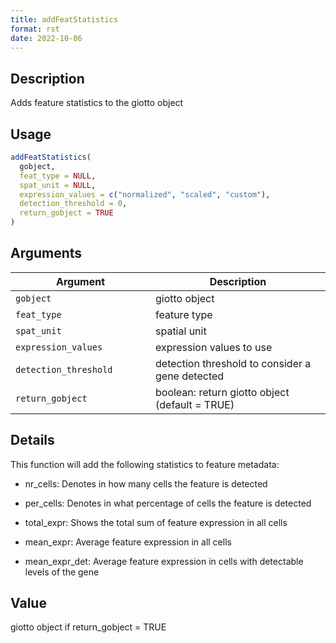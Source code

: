 ```yaml
--- 
title: addFeatStatistics 
format: rst 
date: 2022-10-06 
--- 
```


## Description

Adds feature statistics to the giotto object


## Usage

```r
addFeatStatistics(
  gobject,
  feat_type = NULL,
  spat_unit = NULL,
  expression_values = c("normalized", "scaled", "custom"),
  detection_threshold = 0,
  return_gobject = TRUE
)
```


## Arguments

Argument      |Description
------------- |----------------
`gobject`     |     giotto object
`feat_type`     |     feature type
`spat_unit`     |     spatial unit
`expression_values`     |     expression values to use
`detection_threshold`     |     detection threshold to consider a gene detected
`return_gobject`     |     boolean: return giotto object (default = TRUE)


## Details

This function will add the following statistics to feature metadata:
   

*  nr_cells:  Denotes in how many cells the feature is detected   

*  per_cells:  Denotes in what percentage of cells the feature is detected   

*  total_expr:  Shows the total sum of feature expression in all cells   

*  mean_expr:  Average feature expression in all cells   

*  mean_expr_det:  Average feature expression in cells with detectable levels of the gene


## Value

giotto object if return_gobject = TRUE


